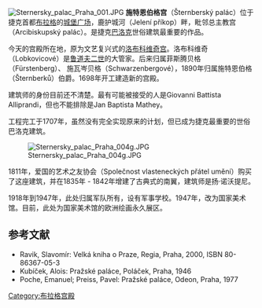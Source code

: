 [[Image:Sternersky_palac_Praha_001.JPG|thumb]]
'''施特恩伯格宫'''（Šternberský palác）位于捷克首都[[布拉格|布拉格]]的[[城堡广场|城堡广场]]，鹿护城河（Jelení příkop）畔，毗邻总主教宫（Arcibiskupský palác）。是捷克[[巴洛克|巴洛克]]世俗建筑最重要的作品。

今天的宫殿所在地，原为文艺复兴式的[[洛布科维奇宫|洛布科维奇宫]]。洛布科维奇（Lobkovicové）是[[鲁道夫二世|鲁道夫二世]]的大管家。后来归属菲斯腾贝格（Fürstenberg）、 施瓦岑贝格（Schwarzenbergové），1890年归属施特恩伯格（Šternberků）伯爵。1698年开工建造新的宫殿。

建筑师的身份目前还不清楚。最有可能被接受的人是Giovanni Battista Alliprandi，但也不能排除是Jan Baptista Mathey。

工程完工于1707年，虽然没有完全实现原来的计划，但已成为捷克最重要的世俗巴洛克建筑。

[[Image:Sternersky_palac_Praha_004g.JPG|thumb]] 
 
1811年，爱国的艺术之友协会（Společnost vlasteneckých přátel umění）购买了这座建筑，并在1835年 - 1842年增建了古典式的南翼，建筑师是扬·诺沃提尼。

1918年到1947年，此处归属军队所有，设有军事学校。1947年，改为国家美术馆。目前，此处为国家美术馆的欧洲绘画永久展区。

==参考文献==
* Ravik, Slavomír: Velká kniha o Praze, Regia, Praha, 2000, ISBN 80-86367-05-3
* Kubíček, Alois: Pražské paláce, Poláček, Praha, 1946
* Poche, Emanuel; Preiss, Pavel: Pražské paláce, Odeon, Praha, 1977

{{commonscat|Šternberský palác}}

[[Category:布拉格宫殿|Category:布拉格宫殿]]